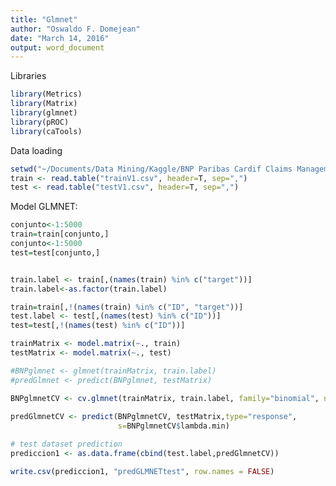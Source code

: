```yaml
---
title: "Glmnet"
author: "Oswaldo F. Domejean"
date: "March 14, 2016"
output: word_document
---
```


Libraries

```r
library(Metrics)
library(Matrix)
library(glmnet)
library(pROC)
library(caTools)
```

Data loading
```r
setwd("~/Documents/Data Mining/Kaggle/BNP Paribas Cardif Claims Management")
train <- read.table("trainV1.csv", header=T, sep=",")
test <- read.table("testV1.csv", header=T, sep=",") 

```

Model GLMNET: 

```r
conjunto<-1:5000
train=train[conjunto,]
conjunto<-1:5000
test=test[conjunto,]


train.label <- train[,(names(train) %in% c("target"))]
train.label<-as.factor(train.label)

train=train[,!(names(train) %in% c("ID", "target"))]
test.label <- test[,(names(test) %in% c("ID"))]
test=test[,!(names(test) %in% c("ID"))]

trainMatrix <- model.matrix(~., train)
testMatrix <- model.matrix(~., test)

#BNPglmnet <- glmnet(trainMatrix, train.label)
#predGlmnet <- predict(BNPglmnet, testMatrix)

BNPglmnetCV <- cv.glmnet(trainMatrix, train.label, family="binomial", nfolds=5)
  
predGlmnetCV <- predict(BNPglmnetCV, testMatrix,type="response",
                        s=BNPglmnetCV$lambda.min)

# test dataset prediction
prediccion1 <- as.data.frame(cbind(test.label,predGlmnetCV))

write.csv(prediccion1, "predGLMNETtest", row.names = FALSE)

```
